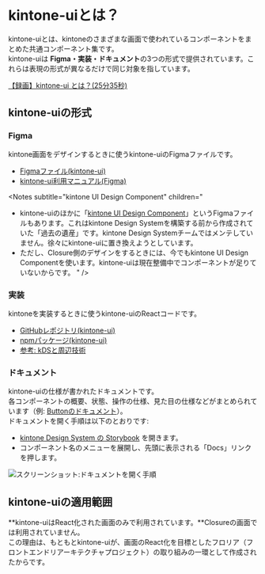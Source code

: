 
<Meta title='kintone-uiとは？' />

# kintone-uiとは？

kintone-uiとは、kintoneのさまざまな画面で使われているコンポーネントをまとめた共通コンポーネント集です。<br/>
kintone-uiは **Figma・実装・ドキュメント**の3つの形式で提供されています。これらは表現の形式が異なるだけで同じ対象を指しています。

[【録画】kintone-ui とは？(25分35秒)](https://cybozu.sharepoint.com/:v:/s/VideoPortal/EePKJZAhaCpNjArqtwzdILUBO5WkI0Bik55cA4hdhN7pCA?e=Y9CCIE)

## kintone-uiの形式

### Figma

kintone画面をデザインするときに使うkintone-uiのFigmaファイルです。

- [Figmaファイル(kintone-ui)](https://www.figma.com/file/700C41AgyFQyF4DT0X7jyi/kintone-ui?type=design&node-id=34%3A3&t=ElAXcoXyVBWbb7O9-1)
- [kintone-ui利用マニュアル(Figma)](?path=/docs/gettingstarted-designing-kintone-ui-利用マニュアル-figma--docs)

<Notes subtitle="kintone UI Design Component" children="

- kintone-uiのほかに「[kintone UI Design Component](https://www.figma.com/file/giGOxQP14cAhVgxUaqoLXA/%E2%9C%A8-%F0%9F%8E%A8--%F0%9F%92%BB--kintone-UI-Design-Components-(Copy)?type=design&node-id=9410%3A69640&t=ElAXcoXyVBWbb7O9-1)」というFigmaファイルもあります。これはkintone Design Systemを構築する前から作成されていた「過去の遺産」です。kintone Design Systemチームではメンテしていません。徐々にkintone-uiに置き換えようとしています。
- ただし、Closure側のデザインをするときには、今でもkintone UI Design Componentを使います。kintone-uiは現在整備中でコンポーネントが足りていないからです。
" />

### 実装

kintoneを実装するときに使うkintone-uiのReactコードです。

- [GitHubレポジトリ(kintone-ui)](https://github.com/kintone-private/kintone-Design-System)
- [npmパッケージ(kintone-ui)](https://github.com/kintone-private/kintone-Design-System/pkgs/npm/kintone-ui)
- [参考: kDSと周辺技術](https://github.com/kintone-private/kintone-Design-System/discussions/1318)

<Notes variant={VARIANTS.WARNING} subtitle="開発メンバーによる呼び名の違い" children="
kintoneの開発メンバーによっては、kintone-uiの実装のことをkintone Design System(kDS)と呼ぶことがあります。しかしkDSは正確な呼び名ではありません。kDSにはkintone-ui以外の成果物（例：デザイン指針をまとめたドキュメント）も含まれるからです。正しい呼び名を啓発していきましょう。
" />

### ドキュメント

kintone-uiの仕様が書かれたドキュメントです。<br/>
各コンポーネントの概要、状態、操作の仕様、見た目の仕様などがまとめられています（例: [Buttonのドキュメント](https://main--6213012788ff34003ab11e18.chromatic.com/?path=/docs/components-button--normal-size-large)）。<br/>
ドキュメントを開く手順は以下のとおりです:<br/>

- [kintone Design System の Storybook](https://main--6213012788ff34003ab11e18.chromatic.com/) を開きます。
- コンポーネント名のメニューを展開し、先頭に表示される「Docs」リンクを押します。

<img src={storybookDocsTab} alt="スクリーンショット:ドキュメントを開く手順" />

## kintone-uiの適用範囲

**kintone-uiはReact化された画面のみで利用されています。**Closureの画面では利用されていません。<br/>
この理由は、もともとkintone-uiが、画面のReact化を目標としたフロリア（フロントエンドリアーキテクチャプロジェクト）の取り組みの一環として作成されたからです。
